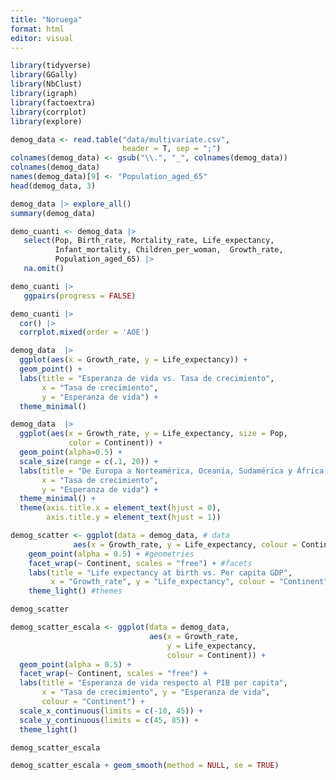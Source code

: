 ```yaml
---
title: "Noruega"
format: html
editor: visual
---
```


```r
library(tidyverse)
library(GGally)
library(NbClust)
library(igraph)
library(factoextra)
library(corrplot)
library(explore)
```

```r
demog_data <- read.table("data/multivariate.csv",
                         header = T, sep = ";")
colnames(demog_data) <- gsub("\\.", "_", colnames(demog_data))
colnames(demog_data)
names(demog_data)[9] <- "Population_aged_65"
head(demog_data, 3)
```

```r
demog_data |> explore_all()
summary(demog_data)
```

```r
demo_cuanti <- demog_data |>
   select(Pop, Birth_rate, Mortality_rate, Life_expectancy,
          Infant_mortality, Children_per_woman,  Growth_rate,
          Population_aged_65) |>
   na.omit()
```

```r
demo_cuanti |> 
   ggpairs(progress = FALSE)
```

```r
demo_cuanti |> 
  cor() |> 
  corrplot.mixed(order = 'AOE')
```

```r
demog_data  |>
  ggplot(aes(x = Growth_rate, y = Life_expectancy)) +
  geom_point() +
  labs(title = "Esperanza de vida vs. Tasa de crecimiento",
       x = "Tasa de crecimiento",
       y = "Esperanza de vida") +
  theme_minimal()
```

```r
demog_data  |>
  ggplot(aes(x = Growth_rate, y = Life_expectancy, size = Pop,
             color = Continent)) +
  geom_point(alpha=0.5) +
  scale_size(range = c(.1, 20)) +
  labs(title = "De Europa a Norteamérica, Oceanía, Sudamérica y África, a través de Asia",
       x = "Tasa de crecimiento",
       y = "Esperanza de vida") +
  theme_minimal() +
  theme(axis.title.x = element_text(hjust = 0),
        axis.title.y = element_text(hjust = 1))
```

```r
demog_scatter <- ggplot(data = demog_data, # data
              aes(x = Growth_rate, y = Life_expectancy, colour = Continent)) + #aesthetics
    geom_point(alpha = 0.5) + #geometries
    facet_wrap(~ Continent, scales = "free") + #facets
    labs(title = "Life expectancy at birth vs. Per capita GDP", 
         x = "Growth_rate", y = "Life_expectancy", colour = "Continent") + #labels
    theme_light() #themes

demog_scatter 
```

```r
demog_scatter_escala <- ggplot(data = demog_data,
                               aes(x = Growth_rate,
                                   y = Life_expectancy,
                                   colour = Continent)) +
  geom_point(alpha = 0.5) +
  facet_wrap(~ Continent, scales = "free") +
  labs(title = "Esperanza de vida respecto al PIB per capita",
       x = "Tasa de crecimiento", y = "Esperanza de vida",
       colour = "Continent") +
  scale_x_continuous(limits = c(-10, 45)) +
  scale_y_continuous(limits = c(45, 85)) +
  theme_light()

demog_scatter_escala 
```

```r
demog_scatter_escala + geom_smooth(method = NULL, se = TRUE)
```


